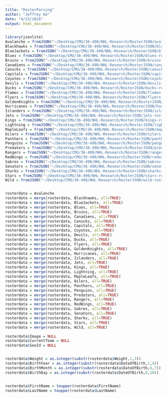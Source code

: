 ```yaml
---
title: "RosterParsing"
author: "Jeffrey Ho"
date: "4/23/2018"
output: html_document
---
```


```r
library(jsonlite)
Avalanche = fromJSON("~/Desktop/CMU/36-490/NHL-Research/RosterJSON/avalanche-roster.json")
Blackhawks = fromJSON("~/Desktop/CMU/36-490/NHL-Research/RosterJSON/blackhawks-roster.json")
BlueJackets = fromJSON("~/Desktop/CMU/36-490/NHL-Research/RosterJSON/bluejackets-roster.json")
Blues = fromJSON("~/Desktop/CMU/36-490/NHL-Research/RosterJSON/blues-roster.json")
Bruins = fromJSON("~/Desktop/CMU/36-490/NHL-Research/RosterJSON/bruins-roster.json")
Canadiens = fromJSON("~/Desktop/CMU/36-490/NHL-Research/RosterJSON/canadiens-roster.json")
Canucks = fromJSON("~/Desktop/CMU/36-490/NHL-Research/RosterJSON/canucks-roster.json")
Capitals = fromJSON("~/Desktop/CMU/36-490/NHL-Research/RosterJSON/capitals-roster.json")
Coyotes = fromJSON("~/Desktop/CMU/36-490/NHL-Research/RosterJSON/coyotes-roster.json")
Devils = fromJSON("~/Desktop/CMU/36-490/NHL-Research/RosterJSON/devils-roster.json")
Ducks = fromJSON("~/Desktop/CMU/36-490/NHL-Research/RosterJSON/ducks-roster.json")
Flames = fromJSON("~/Desktop/CMU/36-490/NHL-Research/RosterJSON/flames-roster.json")
Flyers = fromJSON("~/Desktop/CMU/36-490/NHL-Research/RosterJSON/flyers-roster.json")
GoldenKnights = fromJSON("~/Desktop/CMU/36-490/NHL-Research/RosterJSON/goldenknights-roster.json")
Hurricanes = fromJSON("~/Desktop/CMU/36-490/NHL-Research/RosterJSON/hurricanes-roster.json")
Islanders = fromJSON("~/Desktop/CMU/36-490/NHL-Research/RosterJSON/islanders-roster.json")
Jets = fromJSON("~/Desktop/CMU/36-490/NHL-Research/RosterJSON/jets-roster.json")
Kings = fromJSON("~/Desktop/CMU/36-490/NHL-Research/RosterJSON/kings-roster.json")
Lightning = fromJSON("~/Desktop/CMU/36-490/NHL-Research/RosterJSON/lightning-roster.json")
MapleLeafs = fromJSON("~/Desktop/CMU/36-490/NHL-Research/RosterJSON/mapleleafs-roster.json")
Oilers = fromJSON("~/Desktop/CMU/36-490/NHL-Research/RosterJSON/oilers-roster.json")
Panthers = fromJSON("~/Desktop/CMU/36-490/NHL-Research/RosterJSON/panthers-roster.json")
Penguins = fromJSON("~/Desktop/CMU/36-490/NHL-Research/RosterJSON/penguins-roster.json")
Predators = fromJSON("~/Desktop/CMU/36-490/NHL-Research/RosterJSON/predators-roster.json")
Rangers = fromJSON("~/Desktop/CMU/36-490/NHL-Research/RosterJSON/rangers-roster.json")
RedWings = fromJSON("~/Desktop/CMU/36-490/NHL-Research/RosterJSON/redwings-roster.json")
Sabres = fromJSON("~/Desktop/CMU/36-490/NHL-Research/RosterJSON/sabres-roster.json")
Senators = fromJSON("~/Desktop/CMU/36-490/NHL-Research/RosterJSON/senators-roster.json")
Sharks = fromJSON("~/Desktop/CMU/36-490/NHL-Research/RosterJSON/sharks-roster.json")
Stars = fromJSON("~/Desktop/CMU/36-490/NHL-Research/RosterJSON/stars-roster.json")
Wild = fromJSON("~/Desktop/CMU/36-490/NHL-Research/RosterJSON/wild-roster.json")


rosterdata = Avalanche
rosterdata = merge(rosterdata, Blackhawks, all=TRUE)
rosterdata = merge(rosterdata, BlueJackets, all=TRUE)
rosterdata = merge(rosterdata, Blues, all=TRUE)
rosterdata = merge(rosterdata, Bruins, all=TRUE)
rosterdata = merge(rosterdata, Canadiens, all=TRUE)
rosterdata = merge(rosterdata, Canucks, all=TRUE)
rosterdata = merge(rosterdata, Capitals, all=TRUE)
rosterdata = merge(rosterdata, Coyotes, all=TRUE)
rosterdata = merge(rosterdata, Devils, all=TRUE)
rosterdata = merge(rosterdata, Ducks, all=TRUE)
rosterdata = merge(rosterdata, Flyers, all=TRUE)
rosterdata = merge(rosterdata, GoldenKnights, all=TRUE)
rosterdata = merge(rosterdata, Hurricanes, all=TRUE)
rosterdata = merge(rosterdata, Islanders, all=TRUE)
rosterdata = merge(rosterdata, Jets, all=TRUE)
rosterdata = merge(rosterdata, Kings, all=TRUE)
rosterdata = merge(rosterdata, Lightning, all=TRUE)
rosterdata = merge(rosterdata, MapleLeafs, all=TRUE)
rosterdata = merge(rosterdata, Oilers, all=TRUE)
rosterdata = merge(rosterdata, Panthers, all=TRUE)
rosterdata = merge(rosterdata, Penguins, all=TRUE)
rosterdata = merge(rosterdata, Predators, all=TRUE)
rosterdata = merge(rosterdata, Rangers, all=TRUE)
rosterdata = merge(rosterdata, RedWings, all=TRUE)
rosterdata = merge(rosterdata, Sabres, all=TRUE)
rosterdata = merge(rosterdata, Senators, all=TRUE)
rosterdata = merge(rosterdata, Sharks, all=TRUE)
rosterdata = merge(rosterdata, Stars, all=TRUE)
rosterdata = merge(rosterdata, Wild, all=TRUE)

rosterdata$Image = NULL
rosterdata$CurrentTeam = NULL
rosterdata$SeoId = NULL


rosterdata$Weight = as.integer(substr(rosterdata$Weight,1,3))
rosterdata$BirthYear = as.integer(substr(rosterdata$DateOfBirth,1,4))
rosterdata$BirthMonth = as.integer(substr(rosterdata$DateOfBirth,6,7))
rosterdata$BirthDay = as.integer(substr(rosterdata$DateOfBirth,9,10))


rosterdata$FirstName = toupper(rosterdata$FirstName)
rosterdata$LastName = toupper(rosterdata$LastName)

```

